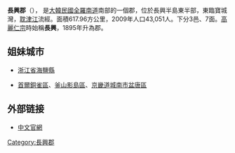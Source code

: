 {{Infobox settlement
| name                    = 長興郡
| settlement_type         = [[韩国行政区划|郡]]
| translit_lang1          = [[韩语|韩语]]
| translit_lang1_type1    = [[諺文|諺文]]
| translit_lang1_info1    = 장흥군
| translit_lang1_type2    = [[朝鮮漢字|漢字]]
| translit_lang1_info2    = 長興郡
| translit_lang1_type3    = {{nowrap|[[文化观光部2000年式|文化观光部2000年式]]}}
| translit_lang1_info3    = Jangheung-gun
| translit_lang1_type4    = {{nowrap|[[馬科恩-賴肖爾表記法|馬科恩-賴肖爾表記法]]}}
| translit_lang1_info4    = Changhŭng-gun
| image_skyline           = Korea-Jangheung-Jeungsanji-01.jpg
| image_caption           = 甑山公園
| image_flag              = Flag of Jangheung.svg
| image_map               = South Jeolla-Jangheung.svg
| map_caption             = 長興郡在韓國及全羅南道的位置
| subdivision_type        = 國家
| subdivision_name        = {{ROK}}
| subdivision_type1       = [[朝鮮地區|地區]]
| subdivision_name1       = [[湖南地方|湖南地方]]
| subdivision_type2       = 省份
| subdivision_name2       = [[全羅南道|全羅南道]]
| parts_type              = 行政區劃
| parts                   = 3邑、7[[面_(行政區劃)|面]]
| area_total_km2          = 618.2
| population_total        = 36,547
| population_density_km2  = auto
| population_as_of        = 2021年
| population_blank1_title = 方言
| population_blank1       = {{link-en|全羅方言|Jeolla dialect}}
| governing_body          = 長興郡政府
| leader_title            = 郡守
| leader_name			  = {{link-ko|丁鍾淳|정종순}}
| leader_party            = {{NONP}}
| leader_title1           = 國會議員
| leader_name1            = [[金承南|金承南]] （{{MPK}}）
| blank_name              = 郡樹
| blank_info              = [[山茶|山茶樹]]
| blank1_name             = 郡花
| blank1_info             = [[迎紅杜鵑|迎紅杜鵑]]
| blank2_name             = 郡鳥
| blank2_info             = [[鳩鴿|鳩鴿]]
}}

'''長興郡'''（{{kor|諺=장흥군|漢=長興郡|羅=Jangheung gun|f=y}}）， 是[[大韓民國|大韓民國]][[全羅南道|全羅南道]]南部的一個郡，位於長興半島東半部，東臨寶城灣，[[耽津江|耽津江]]流經。面積617.96方公里，2009年人口43,051人。下分3邑、7面。[[高麗仁宗|高麗仁宗]]時始稱'''長興'''，1895年升為郡。

==姐妹城市==
*{{PRC}}[[浙江省|浙江省]][[海鹽縣|海鹽縣]]
*{{ROK}}[[首爾|首爾]][[銅雀區|銅雀區]]、[[釜山|釜山]][[影島區|影島區]]、[[京畿道|京畿道]][[城南市|城南市]][[盆唐區|盆唐區]]

==外部链接==
* [http://china.jangheung.go.kr/ 中文官網]

{{全羅南道行政區劃}}

{{DEFAULTSORT:Jangheung-gun}}
[[Category:長興郡|Category:長興郡]]